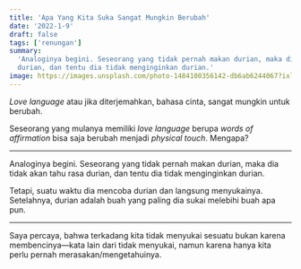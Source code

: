 ```yaml
---
title: 'Apa Yang Kita Suka Sangat Mungkin Berubah'
date: '2022-1-9'
draft: false
tags: ['renungan']
summary:
  'Analoginya begini. Seseorang yang tidak pernah makan durian, maka dia tidak akan tahu rasa
  durian, dan tentu dia tidak menginginkan durian.'
image: https://images.unsplash.com/photo-1484100356142-db6ab6244067?ixlib=rb-1.2.1&ixid=MnwxMjA3fDB8MHxwaG90by1wYWdlfHx8fGVufDB8fHx8&fit=crop&auto=format
---
```


_Love language_ atau jika diterjemahkan, bahasa cinta, sangat mungkin untuk berubah.

Seseorang yang mulanya memiliki _love language_ berupa _words of affirmation_ bisa saja berubah
menjadi _physical touch_. Mengapa?

---

Analoginya begini. Seseorang yang tidak pernah makan durian, maka dia tidak akan tahu rasa durian,
dan tentu dia tidak menginginkan durian.

Tetapi, suatu waktu dia mencoba durian dan langsung menyukainya. Setelahnya, durian adalah buah yang
paling dia sukai melebihi buah apa pun.

---

Saya percaya, bahwa terkadang kita tidak menyukai sesuatu bukan karena membencinya—kata lain dari
tidak menyukai, namun karena hanya kita perlu pernah merasakan/mengetahuinya.

